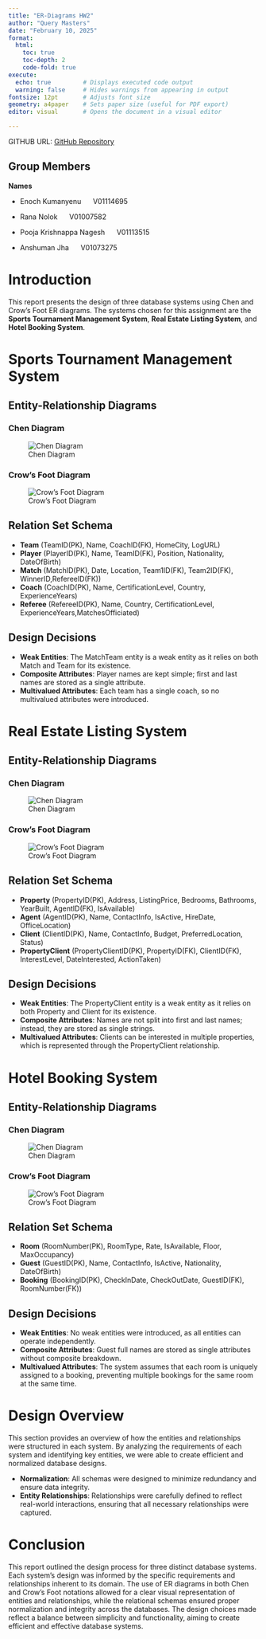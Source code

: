 ```yaml
---
title: "ER-Diagrams HW2"
author: "Query Masters"      
date: "February 10, 2025"
format:
  html:
    toc: true
    toc-depth: 2
    code-fold: true
execute: 
  echo: true         # Displays executed code output
  warning: false     # Hides warnings from appearing in output
fontsize: 12pt       # Adjusts font size
geometry: a4paper    # Sets paper size (useful for PDF export)
editor: visual       # Opens the document in a visual editor

---
```



GITHUB URL: [GitHub Repository](https://github.com/enagbeme/ER-Diagrams-HW2.git)

## Group Members

  **Names**       

- Enoch Kumanyenu         &nbsp;&nbsp;&nbsp;&nbsp; V01114695

- Rana Nolok              &nbsp;&nbsp;&nbsp;&nbsp; V01007582

- Pooja Krishnappa Nagesh &nbsp;&nbsp;&nbsp;&nbsp; V01113515

- Anshuman Jha            &nbsp;&nbsp;&nbsp;&nbsp; V01073275


# **Introduction**
This report presents the design of three database systems using Chen and Crow's Foot ER diagrams. The systems chosen for this assignment are the **Sports Tournament Management System**, **Real Estate Listing System**, and **Hotel Booking System**.

# **Sports Tournament Management System**

## Entity-Relationship Diagrams

### Chen Diagram

![Chen Diagram](sports_tour3.png) 

### Crow's Foot Diagram

![Crow's Foot Diagram](sports.png) 

## Relation Set Schema

- **Team** (TeamID(PK), Name, CoachID(FK), HomeCity, LogURL)
- **Player** (PlayerID(PK), Name, TeamID(FK), Position, Nationality, DateOfBirth)
- **Match** (MatchID(PK), Date, Location, Team1ID(FK), Team2ID(FK), WinnerID,RefereeID(FK))
- **Coach** (CoachID(PK), Name, CertificationLevel, Country, ExperienceYears)
- **Referee** (RefereeID(PK), Name, Country, CertificationLevel, ExperienceYears,MatchesOfficiated)

## Design Decisions

- **Weak Entities**: The MatchTeam entity is a weak entity as it relies on both Match and Team for its existence.
- **Composite Attributes**: Player names are kept simple; first and last names are stored as a single attribute.
- **Multivalued Attributes**: Each team has a single coach, so no multivalued attributes were introduced.

# **Real Estate Listing System**

## Entity-Relationship Diagrams

### Chen Diagram

![Chen Diagram](real_estate2.png)  

### Crow's Foot Diagram

![Crow's Foot Diagram](real_estate_listing.png) 

## Relation Set Schema

- **Property** (PropertyID(PK), Address, ListingPrice, Bedrooms, Bathrooms, YearBuilt, AgentID(FK), IsAvailable)
- **Agent** (AgentID(PK), Name, ContactInfo, IsActive, HireDate, OfficeLocation)
- **Client** (ClientID(PK), Name, ContactInfo, Budget, PreferredLocation, Status)
- **PropertyClient** (PropertyClientID(PK), PropertyID(FK), ClientID(FK), InterestLevel, DateInterested, ActionTaken)

## Design Decisions

- **Weak Entities**: The PropertyClient entity is a weak entity as it relies on both Property and Client for its existence.
- **Composite Attributes**: Names are not split into first and last names; instead, they are stored as single strings.
- **Multivalued Attributes**: Clients can be interested in multiple properties, which is represented through the PropertyClient relationship.

# **Hotel Booking System**

## Entity-Relationship Diagrams

### Chen Diagram

![Chen Diagram](hotel_reservation2.png)  

### Crow's Foot Diagram

![Crow's Foot Diagram](hotel_booking.png)

## Relation Set Schema

- **Room** (RoomNumber(PK), RoomType, Rate, IsAvailable, Floor, MaxOccupancy)
- **Guest** (GuestID(PK), Name, ContactInfo, IsActive, Nationality, DateOfBirth)
- **Booking** (BookingID(PK), CheckInDate, CheckOutDate, GuestID(FK), RoomNumber(FK))

## **Design Decisions**

- **Weak Entities**: No weak entities were introduced, as all entities can operate independently.
- **Composite Attributes**: Guest full names are stored as single attributes without composite breakdown.
- **Multivalued Attributes**: The system assumes that each room is uniquely assigned to a booking, preventing multiple bookings for the same room at the same time.

# **Design Overview**

This section provides an overview of how the entities and relationships were structured in each system. By analyzing the requirements of each system and identifying key entities, we were able to create efficient and normalized database designs. 

- **Normalization**: All schemas were designed to minimize redundancy and ensure data integrity.
- **Entity Relationships**: Relationships were carefully defined to reflect real-world interactions, ensuring that all necessary relationships were captured.

# **Conclusion**

This report outlined the design process for three distinct database systems. Each system's design was informed by the specific requirements and relationships inherent to its domain. The use of ER diagrams in both Chen and Crow's Foot notations allowed for a clear visual representation of entities and relationships, while the relational schemas ensured proper normalization and integrity across the databases. The design choices made reflect a balance between simplicity and functionality, aiming to create efficient and effective database systems.

